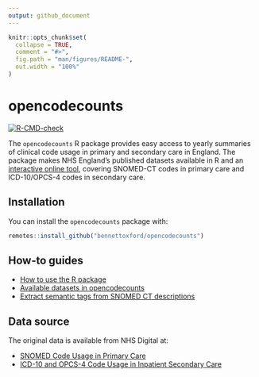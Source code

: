 ```yaml
---
output: github_document
---
```


<!-- README.md is generated from README.Rmd. Please edit that file -->

```r
knitr::opts_chunk$set(
  collapse = TRUE,
  comment = "#>",
  fig.path = "man/figures/README-",
  out.width = "100%"
)
```

# opencodecounts

<!-- badges: start -->

[![R-CMD-check](https://github.com/ebmdatalab/codeusage/actions/workflows/R-CMD-check.yaml/badge.svg)](https://github.com/ebmdatalab/codeusage/actions/workflows/R-CMD-check.yaml)

<!-- badges: end -->

The `opencodecounts` R package provides easy access to yearly summaries of clinical code usage in primary and secondary care in England. The package makes NHS England's published datasets available in R and an [interactive online tool](https://bennettoxford.github.io/opencodecounts/articles/app.html), covering SNOMED-CT codes in primary care and ICD-10/OPCS-4 codes in secondary care.

## Installation

You can install the `opencodecounts` package with:  

``` r
remotes::install_github("bennettoxford/opencodecounts")
```

## How-to guides

- [How to use the R package](https://bennettoxford.github.io/opencodecounts/articles/how-to-use-R-pkg.html)
- [Available datasets in opencodecounts](https://bennettoxford.github.io/opencodecounts/articles/available-datasets.html)
- [Extract semantic tags from SNOMED CT descriptions](https://bennettoxford.github.io/opencodecounts/articles/extract-snomedct-sem-tag.html)

## Data source

The original data is available from NHS Digital at:

-  [SNOMED Code Usage in Primary Care](https://digital.nhs.uk/data-and-information/publications/statistical/mi-snomed-code-usage-in-primary-care)
-  [ICD-10 and OPCS-4 Code Usage in Inpatient Secondary Care](https://digital.nhs.uk/data-and-information/publications/statistical/hospital-admitted-patient-care-activity)